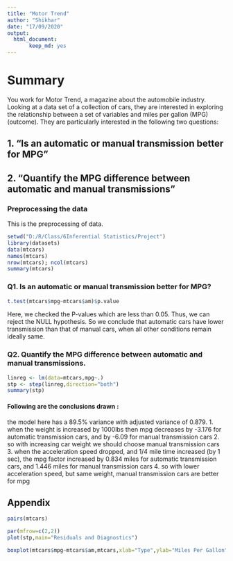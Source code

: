 ```yaml
---
title: "Motor Trend"
author: "Shikhar"
date: "17/09/2020"
output: 
  html_document:
       keep_md: yes
---
```


# Summary
You work for Motor Trend, a magazine about the automobile industry. Looking at a data set of a collection of cars, they are interested in exploring the relationship between a set of variables and miles per gallon (MPG) (outcome). They are particularly interested in the following two questions:

## 1. “Is an automatic or manual transmission better for MPG”
## 2. "Quantify the MPG difference between automatic and manual transmissions"
### Preprocessing the data

This is the preprocessing of data.

```r
setwd("D:/R/Class/6Inferential Statistics/Project")
library(datasets)
data(mtcars)
names(mtcars)
nrow(mtcars); ncol(mtcars)
summary(mtcars)
```

### Q1. Is an automatic or manual transmission better for MPG?

```r
t.test(mtcars$mpg~mtcars$am)$p.value
```
Here, we checked the P-values which are less than 0.05. Thus, we can reject the NULL hypothesis. So we conclude that automatic cars have lower transmission than that of manual cars, when all other conditions remain ideally same.

### Q2. Quantify the MPG difference between automatic and manual transmissions.


```r
linreg <- lm(data=mtcars,mpg~.)
stp <- step(linreg,direction="both")
summary(stp)
```
#### Following are the conclusions drawn :
the model here has a 89.5% variance with adjusted variance of 0.879.
1. when the weight is increased by 1000lbs then mpg decreases by -3.176 for automatic transmission cars, and by -6.09 for manual transmission cars
2. so with increasing car weight we should choose manual transmission cars
3. when the acceleration speed dropped, and 1/4 mile time increased (by 1 sec), the mpg factor increased by 0.834 miles for automatic transmission cars, and 1.446 miles for manual transmission cars
4. so with lower acceleration speed, but same weight, manual transmission cars are better for mpg


## Appendix

```r
pairs(mtcars)
```

```r
par(mfrow=c(2,2))
plot(stp,main="Residuals and Diagnostics")
```

```r
boxplot(mtcars$mpg~mtcars$am,mtcars,xlab="Type",ylab="Miles Per Gallon",main="O means automatic and 1 means manual",col="maroon")
```
